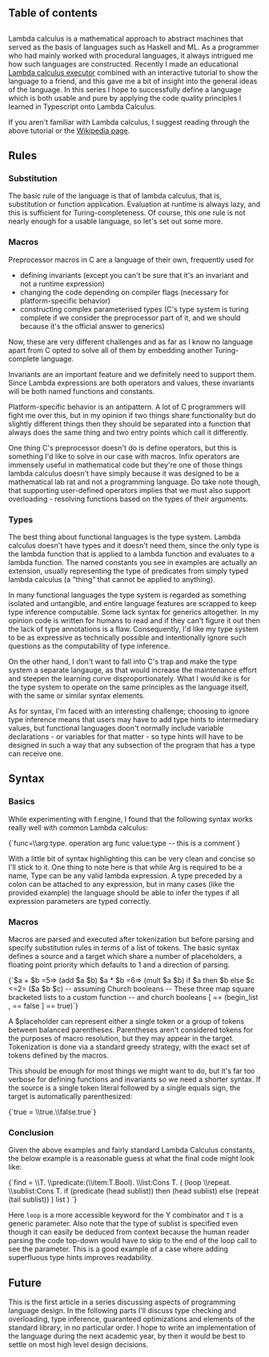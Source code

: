 
## Table of contents

##

Lambda calculus is a mathematical approach to abstract machines that served as
the basis of languages such as Haskell and ML. As a programmer who had mainly
worked with procedural languages, it always intrigued me how such languages
are constructed. Recently I made an educational
[Lambda calculus executor](https://lbfalvy.github.io/f.engine)
combined with an interactive tutorial to show the language to a friend, and this gave
me a bit of insight into the general ideas of the language. In this series I hope to
successfully define a language which is both usable and pure by applying the code
quality principles I learned in Typescript onto Lambda Calculus.

If you aren't familiar with Lambda calculus, I suggest reading through the above tutorial
or the [Wikipedia page](https://en.wikipedida.org/wiki/Lambda_calculus).

## Rules

### Substitution

The basic rule of the language is that of lambda calculus, that is, substitution or
function application. Evaluation at runtime is always lazy, and this is sufficient
for Turing-completeness. Of course, this one rule is not nearly enough for a usable
language, so let's set out some more.

### Macros

Preprocessor macros in C are a language of their own, frequently used for

- defining invariants (except you can't be sure that it's an invariant and not a runtime
    expression)
- changing the code depending on compiler flags (necessary for platform-specific behavior)
- constructing complex parameterised types (C's type system is turing complete if we
    consider the preprocessor part of it, and we should because it's the official answer
    to generics)

Now, these are very different challenges and as far as I know no language apart from C
opted to solve all of them by embedding another Turing-complete language.

Invariants are an important feature and we definitely need to support them. Since Lambda
expressions are both operators and values, these invariants will be both named functions
and constants.

Platform-specific behavior is an antipattern. A lot of C programmers will fight me over
this, but in my opinion if two things share functionality but do slightly different
things then they should be separated into a function that always does the same thing
and two entry points which call it differently.

One thing C's preprocessor doesn't do is define operators, but this is something I'd
like to solve in our case with macros. Infix operators are immensely useful in
mathematical code but they're one of those things lambda calculus doesn't have simply
because it was designed to be a mathematical lab rat and not a programming language. Do
take note though, that supporting user-defined operators implies that we must also
support overloading - resolving functions based on the types of their arguments.

### Types

The best thing about functional languages is the type system. Lambda calculus doesn't
have types and it doesn't need them, since the only type is the lambda function that
is applied to a lambda function and evaluates to a lambda function. The named constants
you see in examples are actually an extension, usually representing the type of predicates
from simply typed lambda calculus (a "thing" that cannot be applied to anything).

In many functional languages the type system is regarded as something isolated and untangible,
and entire language features are scrapped to keep type inference computable. Some lack syntax
for generics altogether. In my opinion code is written for humans to read and if they can't
figure it out then the lack of type annotations is a flaw. Consequently, I'd like my type
system to be as expressive as technically possible and intentionally ignore such questions as
the computability of type inference.

On the other hand, I don't want to fall into C's trap and make the type system a
separate langauge, as that would increase the maintenance effort and steepen the
learning curve disproportionately. What I would ike is for the type system to operate
on the same principles as the language itself, with the same or similar syntax elements.

As for syntax, I'm faced with an interesting challenge; choosing to ignore type inference
means that users may have to add type hints to intermediary values, but functional languages
doon't normally include variable declarations - or variables for that matter - so type hints
will have to be designed in such a way that any subsection of the program that has a type
can receive one.

## Syntax

### Basics

While experimenting with f.engine, I found that the following syntax works really well
with common Lambda calculus:

<LambdaHighlight>
{`func=\\arg:type. operation arg
func value:type
-- this is a comment`}
</LambdaHighlight>

With a little bit of syntax highlighting this can be very clean and concise so I'll
stick to it. One thing to note here is that while Arg is required to be a name, Type
can be any valid lambda expression. A type preceded by a colon can be attached to any
expression, but in many cases (like the provided example) the language should be able
to infer the types if all expression parameters are typed correctly.

### Macros

Macros are parsed and executed after tokenization but before parsing and specify
substitution rules in terms of a list of tokens. The basic syntax defines a source and
a target which share a number of placeholders, a floating point priority which defaults
to 1 and a direction of parsing.

<LambdaHighlight>
{`$a + $b =5=> (add $a $b)
$a * $b =6=> (mult $a $b)
if $a then $b else $c <=2= ($a $b $c) -- assuming Church booleans
-- These three map square bracketed lists to a custom function
-- and church booleans
[ == (begin_list
, == false
] == true)`}
</LambdaHighlight>

A $placeholder can represent either a single token or a group of tokens between balanced
parentheses. Parentheses aren't considered tokens for the purposes of macro resolution, but
they may appear in the target. Tokenization is done via a standard greedy strategy, with
the exact set of tokens defined by the macros.

This should be enough for most things we might want to do, but it's far too verbose for
defining functions and invariants so we need a shorter syntax. If the source is a single
token literal followed by a single equals sign, the target is automatically parenthesized:

<LambdaHighlight>
{`true = \\true.\\false.true`}
</LambdaHighlight>

### Conclusion

Given the above examples and fairly standard Lambda Calculus constants, the below example
is a reasonable guess at what the final code might look like:

<LambdaHighlight>
{`find = \\T. \\predicate:(\\item:T.Bool). \\list:Cons T. (
    (loop \\repeat. \\sublist:Cons T.
        if (predicate (head sublist))
        then (head sublist)
        else (repeat (tail sublist))
    ) list
)
`}
</LambdaHighlight>

Here `loop` is a more accessible keyword for the Y combinator and `T` is a generic parameter.
Also note that the type of sublist is specified even though it can easily be deduced from
context because the human reader parsing the code top-down would have to skip to the end of
the loop call to see the parameter. This is a good example of a case where adding superfluous
type hints improves readability.

## Future

This is the first article in a series discussing aspects of programming language design.
In the following parts I'll discuss type checking and overloading, type inference,
guaranteed optimizations and elements of the standard library, in no particular order.
I hope to write an implementation of the language during the next academic year, by then
it would be best to settle on most high level design decisions.